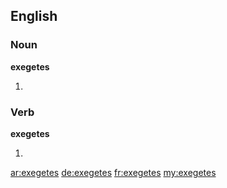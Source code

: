 ==English==

===Noun===
'''exegetes'''

# {{plural of|exegete}}

===Verb===
'''exegetes'''

# {{en-third-person singular of|exegete}}

[[ar:exegetes]]
[[de:exegetes]]
[[fr:exegetes]]
[[my:exegetes]]